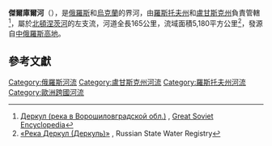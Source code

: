 {{Infobox river
  | name              = 傑爾庫爾河
  | name_native       = {{native name|uk|Деркул}}
  | image             = 
  | image_size        = 
  | image_caption     = 
  | source1_location  = [[中俄羅斯高地|中俄羅斯高地]]
  | source1_coordinates= {{coord|49|38|1|N|39|38|5|E}}
  | mouth_location    = [[北頓涅茨河|北頓涅茨河]]
  | mouth_coordinates = {{coord|48|35|12|N|39|41|26|E|display=inline,title}}
  | subdivision_type1 = 國家
  | subdivision_name1 = [[俄羅斯|俄羅斯]]，[[烏克蘭|烏克蘭]]
  | subdivision_type3 = Region
  | subdivision_name3 = [[羅斯托夫州|羅斯托夫州]]，[[盧甘斯克州|盧甘斯克州]]
  | length            = {{convert|163|km|abbr=on}}<ref name="gse"/><ref name="gvr"/>
  | source1_elevation = 
  | mouth_elevation   = 
  | discharge1_avg    = 
  | basin_size        = {{convert|5180|km2|abbr=on}}<ref name="gse" /><ref name="gvr" />
  | progression       = {{RDonets}}
}}
'''傑爾庫爾河'''（{{lang-uk|Деркул}}），是[[俄羅斯|俄羅斯]]和[[烏克蘭|烏克蘭]]的界河，由[[羅斯托夫州|羅斯托夫州]]和[[盧甘斯克州|盧甘斯克州]]負責管轄<ref name="gse">[http://bse.sci-lib.com/article023978.html Деркул (река в Ворошиловградской обл.)] {{Wayback|url=http://bse.sci-lib.com/article023978.html |date=20220305053431 }}, [[Great_Soviet_Encyclopedia|Great Soviet Encyclopedia]]</ref>，屬於[[北頓涅茨河|北頓涅茨河]]的左支流，河道全長165公里，流域面積5,180平方公里<ref name=gvr>[http://textual.ru/gvr/index.php?card=171616 «Река Деркул (Деркуль)»] {{Wayback|url=http://textual.ru/gvr/index.php?card=171616 |date=20220305053445 }}, Russian State Water Registry</ref>，發源自[[中俄羅斯高地|中俄羅斯高地]]。

==參考文獻==
{{reflist}}

{{DEFAULTSORT:Деркул}}
[[Category:俄羅斯河流|Category:俄羅斯河流]]
[[Category:盧甘斯克州河流|Category:盧甘斯克州河流]]
[[Category:羅斯托夫州河流|Category:羅斯托夫州河流]]
[[Category:歐洲跨國河流|Category:歐洲跨國河流]]


{{Russia-geo-stub}}
{{Ukraine-river-stub}}